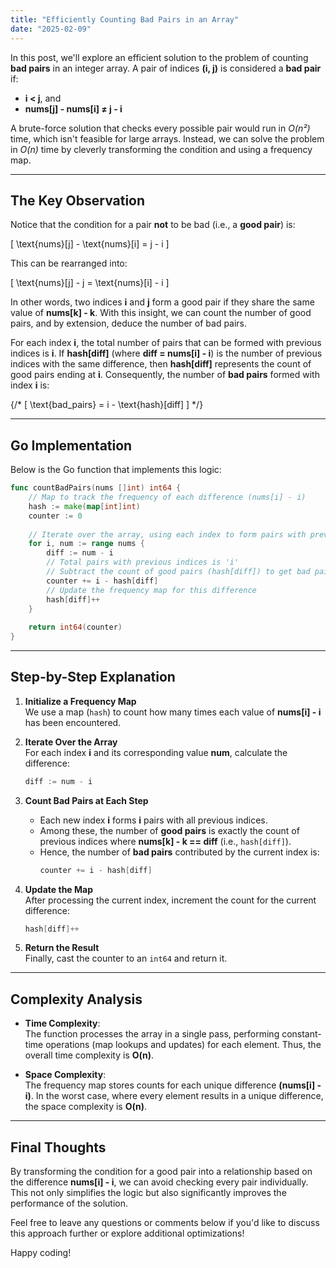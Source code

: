 ```yaml
---
title: "Efficiently Counting Bad Pairs in an Array"
date: "2025-02-09"
---
```



In this post, we'll explore an efficient solution to the problem of counting **bad pairs** in an integer array. A pair of indices **(i, j)** is considered a **bad pair** if:

- **i < j**, and
- **nums[j] - nums[i] ≠ j - i**

A brute-force solution that checks every possible pair would run in *O(n²)* time, which isn't feasible for large arrays. Instead, we can solve the problem in *O(n)* time by cleverly transforming the condition and using a frequency map.

---

## The Key Observation

Notice that the condition for a pair **not** to be bad (i.e., a **good pair**) is:

\[
\text{nums}[j] - \text{nums}[i] = j - i
\]

This can be rearranged into:

\[
\text{nums}[j] - j = \text{nums}[i] - i
\]

In other words, two indices **i** and **j** form a good pair if they share the same value of **nums[k] - k**. With this insight, we can count the number of good pairs, and by extension, deduce the number of bad pairs.

For each index **i**, the total number of pairs that can be formed with previous indices is **i**. If **hash[diff]** (where **diff = nums[i] - i**) is the number of previous indices with the same difference, then **hash[diff]** represents the count of good pairs ending at **i**. Consequently, the number of **bad pairs** formed with index **i** is:

{/* \[
\text{bad\_pairs} = i - \text{hash}[diff]
\] */}

---

## Go Implementation

Below is the Go function that implements this logic:

```go
func countBadPairs(nums []int) int64 {
    // Map to track the frequency of each difference (nums[i] - i)
    hash := make(map[int]int)
    counter := 0
    
    // Iterate over the array, using each index to form pairs with previous indices
    for i, num := range nums {
        diff := num - i
        // Total pairs with previous indices is 'i'
        // Subtract the count of good pairs (hash[diff]) to get bad pairs
        counter += i - hash[diff]
        // Update the frequency map for this difference
        hash[diff]++
    }
    
    return int64(counter)
}
```

---

## Step-by-Step Explanation

1. **Initialize a Frequency Map**  
   We use a map (`hash`) to count how many times each value of **nums[i] - i** has been encountered.

2. **Iterate Over the Array**  
   For each index **i** and its corresponding value **num**, calculate the difference:
   ```go
   diff := num - i
   ```
   
3. **Count Bad Pairs at Each Step**  
   - Each new index **i** forms **i** pairs with all previous indices.
   - Among these, the number of **good pairs** is exactly the count of previous indices where **nums[k] - k == diff** (i.e., `hash[diff]`).
   - Hence, the number of **bad pairs** contributed by the current index is:
     ```go
     counter += i - hash[diff]
     ```
     
4. **Update the Map**  
   After processing the current index, increment the count for the current difference:
   ```go
   hash[diff]++
   ```

5. **Return the Result**  
   Finally, cast the counter to an `int64` and return it.

---

## Complexity Analysis

- **Time Complexity**:  
  The function processes the array in a single pass, performing constant-time operations (map lookups and updates) for each element. Thus, the overall time complexity is **O(n)**.

- **Space Complexity**:  
  The frequency map stores counts for each unique difference **(nums[i] - i)**. In the worst case, where every element results in a unique difference, the space complexity is **O(n)**.

---

## Final Thoughts

By transforming the condition for a good pair into a relationship based on the difference **nums[i] - i**, we can avoid checking every pair individually. This not only simplifies the logic but also significantly improves the performance of the solution.

Feel free to leave any questions or comments below if you'd like to discuss this approach further or explore additional optimizations!

Happy coding!